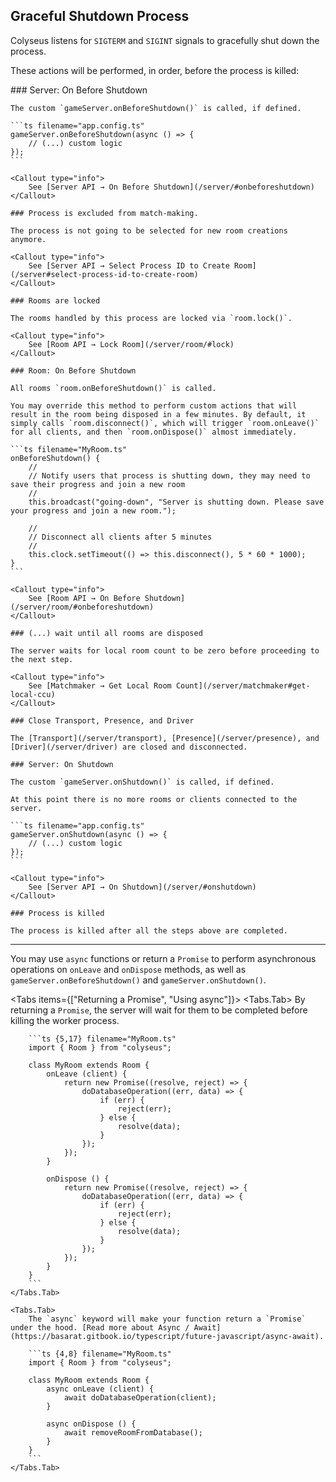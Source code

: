 
## Graceful Shutdown Process

Colyseus listens for `SIGTERM` and `SIGINT` signals to gracefully shut down the process.

These actions will be performed, in order, before the process is killed:

<Steps>
    ### Server: On Before Shutdown

    The custom `gameServer.onBeforeShutdown()` is called, if defined.

    ```ts filename="app.config.ts"
    gameServer.onBeforeShutdown(async () => {
        // (...) custom logic
    });
    ```

    <Callout type="info">
        See [Server API → On Before Shutdown](/server/#onbeforeshutdown)
    </Callout>

    ### Process is excluded from match-making.

    The process is not going to be selected for new room creations anymore.

    <Callout type="info">
        See [Server API → Select Process ID to Create Room](/server#select-process-id-to-create-room)
    </Callout>

    ### Rooms are locked

    The rooms handled by this process are locked via `room.lock()`.

    <Callout type="info">
        See [Room API → Lock Room](/server/room/#lock)
    </Callout>

    ### Room: On Before Shutdown

    All rooms `room.onBeforeShutdown()` is called.

    You may override this method to perform custom actions that will result in the room being disposed in a few minutes. By default, it simply calls `room.disconnect()`, which will trigger `room.onLeave()` for all clients, and then `room.onDispose()` almost immediately.

    ```ts filename="MyRoom.ts"
    onBeforeShutdown() {
        //
        // Notify users that process is shutting down, they may need to save their progress and join a new room
        //
        this.broadcast("going-down", "Server is shutting down. Please save your progress and join a new room.");

        //
        // Disconnect all clients after 5 minutes
        //
        this.clock.setTimeout(() => this.disconnect(), 5 * 60 * 1000);
    }
    ```

    <Callout type="info">
        See [Room API → On Before Shutdown](/server/room/#onbeforeshutdown)
    </Callout>

    ### (...) wait until all rooms are disposed

    The server waits for local room count to be zero before proceeding to the next step.

    <Callout type="info">
        See [Matchmaker → Get Local Room Count](/server/matchmaker#get-local-ccu)
    </Callout>

    ### Close Transport, Presence, and Driver

    The [Transport](/server/transport), [Presence](/server/presence), and [Driver](/server/driver) are closed and disconnected.

    ### Server: On Shutdown

    The custom `gameServer.onShutdown()` is called, if defined.

    At this point there is no more rooms or clients connected to the server.

    ```ts filename="app.config.ts"
    gameServer.onShutdown(async () => {
        // (...) custom logic
    });
    ```

    <Callout type="info">
        See [Server API → On Shutdown](/server/#onshutdown)
    </Callout>

    ### Process is killed

    The process is killed after all the steps above are completed.
</Steps>

---

You may use `async` functions or return a `Promise` to perform asynchronous operations on `onLeave` and `onDispose` methods, as well as `gameServer.onBeforeShutdown()` and `gameServer.onShutdown()`.

<Tabs items={["Returning a Promise", "Using async"]}>
    <Tabs.Tab>
        By returning a `Promise`, the server will wait for them to be completed before killing the worker process.

        ```ts {5,17} filename="MyRoom.ts"
        import { Room } from "colyseus";

        class MyRoom extends Room {
            onLeave (client) {
                return new Promise((resolve, reject) => {
                    doDatabaseOperation((err, data) => {
                        if (err) {
                            reject(err);
                        } else {
                            resolve(data);
                        }
                    });
                });
            }

            onDispose () {
                return new Promise((resolve, reject) => {
                    doDatabaseOperation((err, data) => {
                        if (err) {
                            reject(err);
                        } else {
                            resolve(data);
                        }
                    });
                });
            }
        }
        ```
    </Tabs.Tab>

    <Tabs.Tab>
        The `async` keyword will make your function return a `Promise` under the hood. [Read more about Async / Await](https://basarat.gitbook.io/typescript/future-javascript/async-await).

        ```ts {4,8} filename="MyRoom.ts"
        import { Room } from "colyseus";

        class MyRoom extends Room {
            async onLeave (client) {
                await doDatabaseOperation(client);
            }

            async onDispose () {
                await removeRoomFromDatabase();
            }
        }
        ```
    </Tabs.Tab>
</Tabs>